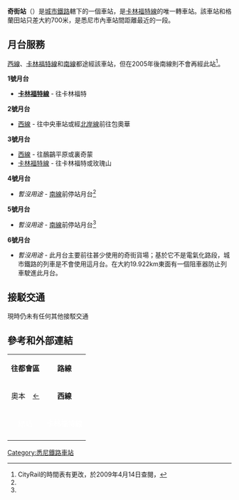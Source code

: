 {{Coor icon|w=20px|33|50|10|S|151|01|02|E|1000000}}
{{Infobox station
|name                = 奇街<br />{{lang|en|Clyde}}
|type                = 
|style               = Sydney Trains
|image               = Clyde_railway_station_4.JPG
|image_size          = 
|image_caption       = 2007年10月東行景觀
|address             = [[新南威爾士州|新南威爾士州]]{{link-en|奇街 (新南威爾士州)|Clyde, New South Wales|奇街}}貝里街
|country             = [[澳洲|澳洲]]
|coordinates         = {{coord|-33.836171|151.017217|region:AU-NSW_type:railwaystation|format=dms|display=inline,title}}
|elevation           = 
|distance            = 距離[[悉尼中央車站|悉尼中央車站]]20.66公里
|line                = {{link-en|主郊線|Main Suburban railway line}}<br>[[卡林福特線|卡林福特線]]
|other               = 
|structure           = 地面
|platform            = 6個（3個島式）
|depth               = 
|levels              = 
|tracks              = 7條
|parking             = 
|bicycle             = 
|opened              = 1882年
|closed              = 
|rebuilt             = 1959年
|electrified         = 是
|disabled            = 
|code                = {{link-en|新南威爾士州鐵路車站編號列表|List of New South Wales railway station codes|CYE}}
|owned               = [[新南威爾士州鐵路局|新南威爾士州鐵路局]]
|operator            = [[悉尼列車|悉尼列車]]
|zone                =
|status              = 有人
|former              = 玫瑰山交匯（{{lang|en|Rosehill Junction}}）<br>奇街交匯（{{lang|en|Clyde Junction}}）
| passengers          = 每日710人<ref>{{cite web |author=Bureau of Transport Statistics |url=https://www.transport.nsw.gov.au/sites/default/files/media/documents/2017/Train%20Statistics%202014.pdf |title=Train Statistics 2014 |publisher=Transport NSW |accessdate=13 July 2018 |archive-date=2018-06-10 |archive-url=https://web.archive.org/web/20180610113500/https://www.transport.nsw.gov.au/sites/default/files/media/documents/2017/Train%20Statistics%202014.pdf |dead-url=no }}</ref>
| pass_year           = 2013年
| pass_rank           = 175
| pass_system         = 悉尼列車，新州鐵路
|mpassengers         = 
|services            = 
|web                 = [https://transportnsw.info/stop?q=10101220#/ Transport for NSW]
|route_map           = 
|map_state           = }}

'''奇街站'''（{{lang-en|Clyde railway station}}）是[[城市鐵路|城市鐵路]]轄下的一個車站，是[[卡林福特線|卡林福特線]]的唯一轉車站。該車站和格蘭田站只差大約700米，是悉尼市內車站間距離最近的一段。

== 月台服務 ==
[[城市鐵路西線|西線]]、[[卡林福特線|卡林福特線]]和[[悉尼南線|南線]]都途經該車站，但在2005年後南線則不會再經此站<ref name="sl_cye">CityRail的時間表有更改，於2009年4月14日查閱，{{cite web |url=http://www.cityrail.info/news/timesarechanging_Tchinese.jsp |title=存档副本 |accessdate=2007-07-17 |deadurl=yes |archiveurl=https://web.archive.org/web/20070926225452/http://www.cityrail.info/news/timesarechanging_Tchinese.jsp |archivedate=2007-09-26 }}</ref>。

'''1號月台'''
*'''[[卡林福特線|卡林福特線]]''' - 往卡林福特

'''2號月台'''
*[[城市鐵路西線|西線]]</font> - 往中央車站或經[[北岸線|北岸線]]前往包奧華

'''3號月台''' 
*[[城市鐵路西線|西線]] - 往鴯鶓平原或裏奇蒙
*[[卡林福特線|卡林福特線]] -  往卡林福特或玫瑰山

'''4號月台'''
*''暫沒用途'' - [[悉尼南線|南線]]前停站月台<ref name="sl_cye"/>

'''5號月台'''
*''暫沒用途'' - [[悉尼南線|南線]]前停站月台<ref name="sl_cye"/>

'''6號月台'''
*''暫沒用途'' - 此月台主要前往甚少使用的奇街貨場；基於它不是電氣化路段，城市鐵路的列車是不會使用這月台。在大約19.922km東面有一個阻車器防止列車駛進此月台。

== 接駁交通 ==
現時仍未有任何其他接駁交通


== 參考和外部連結 ==

<div class="references-small">
<references />
</div>

{| class="wikitable" style="margin: 1em auto 1em auto" 
|- 
|colspan=2 align="center"| '''往都會區''' 
|align="center"|  '''路線''' 
|colspan=2 align="center"|   '''往外城'''
|- 
|align="center" bgcolor=fcb514 | 奧本</span> 
|align="center" bgcolor=fcb514 | [[奧本車站|←]] 
|align="center" bgcolor=fcb514 | '''西線'''</span>   
|align="center" bgcolor=fcb514 | [[格蘭田車站|→]] 
|align="center" bgcolor=fcb514 | 格蘭田</span>
|-
|colspan=2 align="center" bgcolor=004990 | <span style="color: White;">總站</span>
|align="center" bgcolor=004990 | <span style="color: White;">'''卡林福特線'''</span>  
|align="center" bgcolor=004990 | [[玫瑰山車站|→]] 
|align="center" bgcolor=004990 | <span style="color: White;">玫瑰山</span> 
|-
|}

{{Mapit-AUS-suburbscale|long=151.017217|lat=-33.836171}}
[[Category:悉尼鐵路車站|Category:悉尼鐵路車站]]